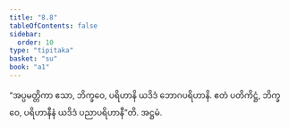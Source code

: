```yaml
---
title: "8.8"
tableOfContents: false
sidebar:
  order: 10
type: "tipitaka"
basket: "su"
book: "a1"
---
```



<DynamicBreadcrumb />

<Division number="78" book="a1">

<Paragraph number="164" book="a1">
“အပ္ပမတ္တိကာ ဧသာ, ဘိက္ခဝေ, ပရိဟာနိ ယဒိဒံ ဘောဂပရိဟာနိ. ဧတံ ပတိကိဋ္ဌံ, ဘိက္ခဝေ, ပရိဟာနီနံ ယဒိဒံ ပညာပရိဟာနီ”တိ.

</Paragraph>
</Division>

<Paragraph number="165" type="center" book="a1">
အဋ္ဌမံ.
</Paragraph>